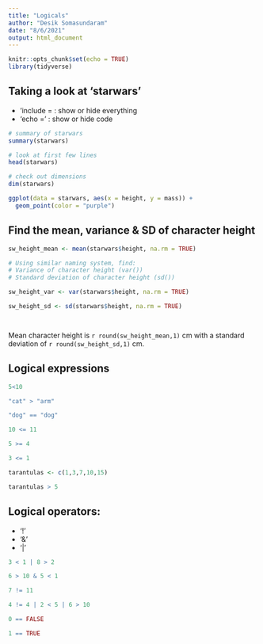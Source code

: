 ```yaml
---
title: "Logicals"
author: "Desik Somasundaram"
date: "8/6/2021"
output: html_document
---
```


```r
knitr::opts_chunk$set(echo = TRUE)
library(tidyverse)
```

## Taking a look at 'starwars'

- 'include = : show or hide everything
- 'echo = ' : show or hide code

```r
# summary of starwars
summary(starwars)

# look at first few lines
head(starwars)

# check out dimensions
dim(starwars)

```
```r
ggplot(data = starwars, aes(x = height, y = mass)) +
  geom_point(color = "purple")


```
## Find the mean, variance & SD of character height

```r

sw_height_mean <- mean(starwars$height, na.rm = TRUE)

# Using similar naming system, find:
# Variance of character height (var())
# Standard deviation of character height (sd())

sw_height_var <- var(starwars$height, na.rm = TRUE)

sw_height_sd <- sd(starwars$height, na.rm = TRUE)




```
Mean character height is `r round(sw_height_mean,1)` cm with a standard deviation of `r round(sw_height_sd,1)` cm. 


## Logical expressions

```r

5<10

"cat" > "arm"

"dog" == "dog"

```
```r
10 <= 11

5 >= 4

3 <= 1


```

```r
tarantulas <- c(1,3,7,10,15)

tarantulas > 5

```
## Logical operators:

- '!'
- '&'
- '|'


```r
3 < 1 | 8 > 2

6 > 10 & 5 < 1

7 != 11

4 != 4 | 2 < 5 | 6 > 10

0 == FALSE

1 == TRUE


```


